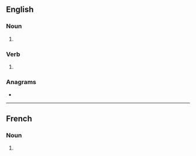 ==English==

===Noun===
{{head|en|noun form}}

# {{plural of|marinade|lang=en}}

===Verb===
{{head|en|verb form}}

# {{en-third-person singular of|marinade}}

===Anagrams===
* {{anagrams|en|a=aadeimnrs|Madeirans|marsdenia}}

----

==French==

===Noun===
{{head|fr|noun plural form|g=f}}

# {{plural of|marinade|lang=fr}}